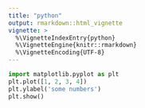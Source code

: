```yaml
---
title: "python"
output: rmarkdown::html_vignette
vignette: >
  %\VignetteIndexEntry{python}
  %\VignetteEngine{knitr::rmarkdown}
  %\VignetteEncoding{UTF-8}
---
```


```python
import matplotlib.pyplot as plt
plt.plot([1, 2, 3, 4])
plt.ylabel('some numbers')
plt.show()
```


